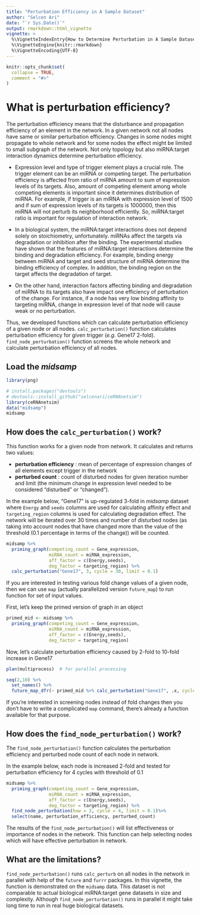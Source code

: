 ```yaml
---
title: "Perturbation Efficiency in A Sample Dataset"
author: "Selcen Ari"
date: "`r Sys.Date()`"
output: rmarkdown::html_vignette
vignette: >
  %\VignetteIndexEntry{How to Determine Perturbation in A Sample Dataset}
  %\VignetteEngine{knitr::rmarkdown}
  %\VignetteEncoding{UTF-8}
---
```


```r
knitr::opts_chunk$set(
  collapse = TRUE,
  comment = "#>"
)
```

# What is perturbation efficiency?

The perturbation efficiency means that the disturbance and propagation efficiency of an element in the network. In a given network not all nodes have same or similar perturbation efficiency. Changes in some nodes might propagate to whole network and for some nodes the effect might be limited to small subgraph of the network. Not only topology but also miRNA:target interaction dynamics determine perturbation efficiency.

- Expression level and type of trigger element plays a crucial role. The trigger element can be an miRNA or competing target. The perturbation efficiency is affected from ratio of miRNA amount to sum of expression levels of its targets. Also, amount of competing element among whole competing elements is important since it determines distribution of miRNA. For example, if trigger is an miRNA with expression level of 1500 and if sum of expression levels of its targets is 1000000, then this miRNA will not perturb its neighborhood efficiently. So, miRNA:target ratio is important for regulation of interaction network.

- In a biological system, the miRNA:target interactions does not depend solely on stoichiometry, unfortunately. miRNAs affect the targets via degradation or inhibition after the binding. The experimental studies have shown that the features of miRNA:target interactions determine the binding and degradation efficiency. For example, binding energy between miRNA and target and seed structure of miRNA determine the binding efficiency of complex. In addition, the binding region on the target affects the degradation of target. 

- On the other hand, interaction factors affecting binding and degradation of miRNA to its targets also have impact one efficiency of perturbation of the change. For instance, if a node has very low binding affinity to targeting miRNA, change in expression level of that node will cause weak or no perturbation.

Thus, we developed functions which can calculate perturbation efficiency of a given node or all nodes. `calc_perturbation()` function calculates perturbation efficiency for given trigger (*e.g.* Gene17 2-fold). `find_node_perturbation()` function screens the whole network and calculate perturbation efficiency of all nodes.

## Load the *midsamp*

```r
library(png)
```

```r
# install.packages("devtools")
# devtools::install_github("selcenari/ceRNAnetsim")
library(ceRNAnetsim)
data("midsamp")
midsamp
```

## How does the `calc_perturbation()` work?

This function works for a given node from network. It calculates and returns two values:

* **perturbation efficiency** : mean of percentage of expression changes of all elements except trigger in the network 
* **perturbed count** : count of disturbed nodes for given iteration number and limit (the minimum change in expression level needed to be considered "disturbed" or "changed"). 

In the example below, "Gene17" is up-regulated 3-fold in *midsamp* dataset where `Energy` and `seeds` columns are used for calculating affinity effect and `targeting_region` columns is used for calculating degradation effect. The network will be iterated over 30 times and number of disturbed nodes (as taking into account nodes that have changed more than the value of the threshold (0.1 percentage in terms of the change)) will be counted.


```r
midsamp %>%
  priming_graph(competing_count = Gene_expression, 
                miRNA_count = miRNA_expression,
                aff_factor = c(Energy,seeds), 
                deg_factor = targeting_region) %>%
  calc_perturbation("Gene17", 3, cycle = 30, limit = 0.1)
```

If you are interested in testing various fold change values of a given node, then we can use `map` (actually parallelized version `future_map`) to run function for set of input values.

First, let's keep the primed version of graph in an object

```r
primed_mid <- midsamp %>%
  priming_graph(competing_count = Gene_expression, 
                miRNA_count = miRNA_expression,
                aff_factor = c(Energy,seeds), 
                deg_factor = targeting_region)
```

Now, let's calculate perturbation efficiency caused by 2-fold to 10-fold increase in Gene17

```r
plan(multiprocess)  # for parallel processing

seq(2,10) %>%
  set_names() %>% 
  future_map_dfr(~ primed_mid %>% calc_perturbation("Gene17", .x, cycle = 30, limit = 0.1), .id="fold_change")
```

If you're interested in screening nodes instead of fold changes then you don't have to write a complicated `map` command, there's already a function available for that purpose.

## How does the `find_node_perturbation()` work?

The `find_node_perturbation()` function calculates the perturbation efficiency and perturbed node count of each node in network. 

In the example below, each node is increased 2-fold and tested for perturbation efficiency for 4 cycles with threshold of 0.1

```r
midsamp %>%
  priming_graph(competing_count = Gene_expression,
                miRNA_count = miRNA_expression,
                aff_factor = c(Energy,seeds),
                deg_factor = targeting_region) %>%
  find_node_perturbation(how = 3, cycle = 4, limit = 0.1)%>%
  select(name, perturbation_efficiency, perturbed_count)
```

The results of the `find_node_perturbation()` will list effectiveness or importance of nodes in the network. This function can help selecting nodes which will have effective perturbation in network.

## What are the limitations?

`find_node_perturbation()` runs `calc_perturb` on all nodes in the network in parallel with help of the `future` and `furrr` packages. In this vignette, the function is demonstrated on the `midsamp` data. This dataset is not comparable to actual biological miRNA:target gene datasets in size and complexity. Although `find_node_perturbation()` runs in parallel it might take long time to run in real huge biological datasets.
